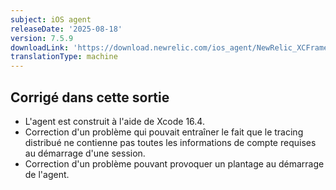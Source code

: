 ```yaml
---
subject: iOS agent
releaseDate: '2025-08-18'
version: 7.5.9
downloadLink: 'https://download.newrelic.com/ios_agent/NewRelic_XCFramework_Agent_7.5.9.zip'
translationType: machine
---
```


## Corrigé dans cette sortie

* L&apos;agent est construit à l&apos;aide de Xcode 16.4.
* Correction d&apos;un problème qui pouvait entraîner le fait que le tracing distribué ne contienne pas toutes les informations de compte requises au démarrage d&apos;une session.
* Correction d&apos;un problème pouvant provoquer un plantage au démarrage de l&apos;agent.